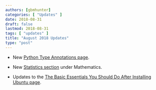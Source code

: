```yaml
---
authors: [gbmhunter]
categories: [ "Updates" ]
date: 2018-08-31
draft: false
lastmod: 2018-08-31
tags: [ "updates" ]
title: "August 2018 Updates"
type: "post"
---
```


* New [Python Type Annotations page](/programming/languages/python/python-type-annotations).

* New [Statistics section](/mathematics/statistics) under Mathematics.

* Updates to the [The Basic Essentials You Should Do After Installing Ubuntu page](/programming/operating-systems/linux/the-basic-essentials-you-should-do-after-installing-ubuntu).
